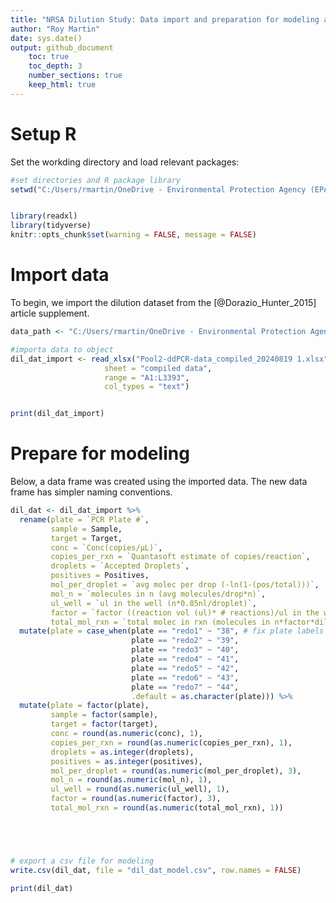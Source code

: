 ```yaml
---
title: "NRSA Dilution Study: Data import and preparation for modeling and analyses"
author: "Roy Martin"
date: sys.date()
output: github_document
    toc: true
    toc_depth: 3
    number_sections: true
    keep_html: true
---
```


# Setup R
Set the workding directory and load relevant packages:
```r

#set directories and R package library
setwd("C:/Users/rmartin/OneDrive - Environmental Protection Agency (EPA)/Documents/Keely_Dilution/")


library(readxl)
library(tidyverse)
knitr::opts_chunk$set(warning = FALSE, message = FALSE)
```

# Import data
To begin, we import the dilution dataset from the [@Dorazio_Hunter_2015] article supplement.
```r
data_path <- "C:/Users/rmartin/OneDrive - Environmental Protection Agency (EPA)/Documents/Keely_Dilution/"

#importa data to object
dil_dat_import <- read_xlsx("Pool2-ddPCR-data_compiled_20240819 1.xlsx",
                     sheet = "compiled data",
                     range = "A1:L3393",
                     col_types = "text")


print(dil_dat_import)
```

# Prepare for modeling
Below, a data frame was created using the imported data. The new data frame has simpler naming conventions.
```r
dil_dat <- dil_dat_import %>%
  rename(plate = `PCR Plate #`,
         sample = Sample,
         target = Target,
         conc = `Conc(copies/µL)`,
         copies_per_rxn = `Quantasoft estimate of copies/reaction`,
         droplets = `Accepted Droplets`,
         positives = Positives,
         mol_per_droplet = `avg molec per drop (-ln(1-(pos/total)))`,
         mol_n = `molecules in n (avg molecules/drop*n)`,
         ul_well = `ul in the well (n*0.85nl/droplet)`,
         factor = `factor ((reaction vol (ul)* # reactions)/ul in the well)`,
         total_mol_rxn = `total molec in rxn (molecules in n*factor*dilution factor)`) %>%
  mutate(plate = case_when(plate == "redo1" ~ "38", # fix plate labels (some are "redo1" etc, others are integers: 1, 2, 3, etc)
                           plate == "redo2" ~ "39",
                           plate == "redo3" ~ "40",
                           plate == "redo4" ~ "41",
                           plate == "redo5" ~ "42",
                           plate == "redo6" ~ "43",
                           plate == "redo7" ~ "44",
                           .default = as.character(plate))) %>%
  mutate(plate = factor(plate),
         sample = factor(sample),
         target = factor(target),
         conc = round(as.numeric(conc), 1),
         copies_per_rxn = round(as.numeric(copies_per_rxn), 1),
         droplets = as.integer(droplets),
         positives = as.integer(positives),
         mol_per_droplet = round(as.numeric(mol_per_droplet), 3),
         mol_n = round(as.numeric(mol_n), 1),
         ul_well = round(as.numeric(ul_well), 1),
         factor = round(as.numeric(factor), 3),
         total_mol_rxn = round(as.numeric(total_mol_rxn), 1))





# export a csv file for modeling
write.csv(dil_dat, file = "dil_dat_model.csv", row.names = FALSE)

print(dil_dat)
```
































